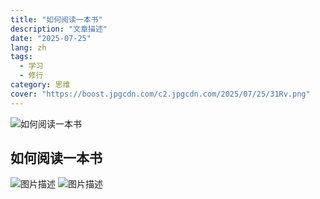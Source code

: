 ```yaml
---
title: "如何阅读一本书"
description: "文章描述"
date: "2025-07-25"
lang: zh
tags:
  - 学习
  - 修行
category: 思维
cover: "https://boost.jpgcdn.com/c2.jpgcdn.com/2025/07/25/31Rv.png"
---
```



<Image
  src="https://boost.jpgcdn.com/c2.jpgcdn.com/2025/07/25/31Rv.png"
  alt="如何阅读一本书"
  width={999}
  height={527}
  isArticleImage={true}
/>

## 如何阅读一本书

<Image
  src="https://boost.jpgcdn.com/b2.jpgcdn.com/2025/07/25/3dwR.jpg"
  alt="图片描述"
  width={800}
  height={400}
  isArticleImage={true}
/>
<Image
  src="https://i.ibb.co/bdBrS90/1-C6705-D5-5376-4-D12-96-D1-9-EE3617-F7-FEC-1-105-c.jpg"
  alt="图片描述"
  width={800}
  height={400}
  isArticleImage={true}
/>
